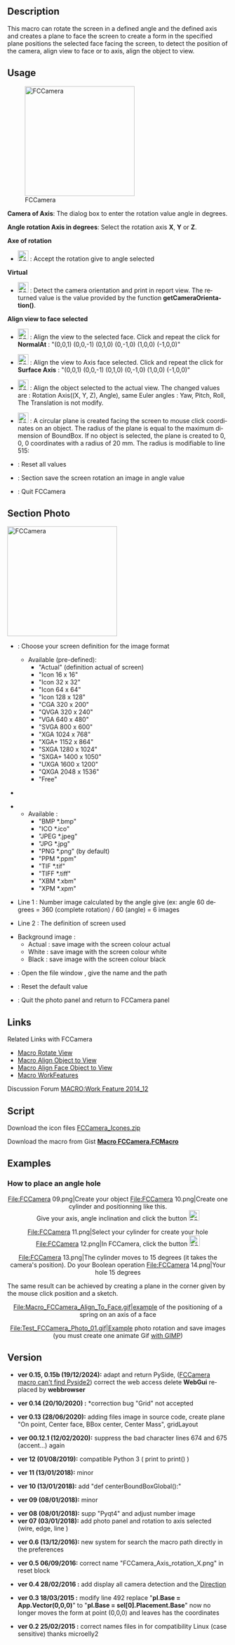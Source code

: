 <languages/>
<div lang="en" dir="ltr" class="mw-content-ltr">
{{Macro
|Name=Macro FCCamera
|Icon=FCCamera_00.png
|Description=This macro can rotate the screen in a defined angle and the defined axis and creates a plane to face the screen to create a form in the specified plane positions the selected face facing the screen, to detect the position of the camera, align view to face or to axis, align the object to view.
|Author=Mario52
|Version=0.15b
|Date=2024/12/19
|FCVersion=1.00 and more
|Download=[https://wiki.freecad.org/images/2/25/FCCamera_00.png ToolBar Icon]
}}
</div>

<div lang="en" dir="ltr" class="mw-content-ltr">
==Description==
</div>

<div lang="en" dir="ltr" class="mw-content-ltr">
This macro can rotate the screen in a defined angle and the defined axis and creates a plane to face the screen to create a form in the specified plane positions the selected face facing the screen, to detect the position of the camera, align view to face or to axis, align the object to view.
</div> 

{{Codeextralink|https://gist.githubusercontent.com/mario52a/4aa545c23b323cf68824/raw/b31c64d26788b796750095eca4a6b92803537732/Macro%2520FCCamera.FCMacro}}

<div lang="en" dir="ltr" class="mw-content-ltr">
==Usage==
</div>

<div lang="en" dir="ltr" class="mw-content-ltr">
[[File:Macro FCCamera 00.png|250px|left|FCCamera]]
</div>

<div lang="en" dir="ltr" class="mw-content-ltr">
'''Camera of Axis''': The dialog box to enter the rotation value angle in degrees.
</div>

<div lang="en" dir="ltr" class="mw-content-ltr">
'''Angle rotation Axis in degrees''': Select the rotation axis '''X''', '''Y''' or '''Z'''.
</div>

<div lang="en" dir="ltr" class="mw-content-ltr">
'''Axe of rotation'''
</div>

<div lang="en" dir="ltr" class="mw-content-ltr">
* [[File:FCCamera_01.png|24px]] {{KEY|Accept the rotation}} : Accept the rotation give to angle selected
</div>

<div lang="en" dir="ltr" class="mw-content-ltr">
'''Virtual'''
</div>

<div lang="en" dir="ltr" class="mw-content-ltr">
* [[File:FCCamera_02.png|24px]] {{KEY|Detect camera orientation}} : Detect the camera orientation and print in report view. The returned value is the value provided by the function '''getCameraOrientation()'''.
</div>

<div lang="en" dir="ltr" class="mw-content-ltr">
'''Align view to face selected'''
</div>

<div lang="en" dir="ltr" class="mw-content-ltr">
* [[File:FCCamera_03.png|24px]] {{KEY|To Face.}} : Align the view to the selected face. Click and repeat the click for '''NormalAt''' : "(0,0,1) (0,0,-1) (0,1,0) (0,-1,0) (1,0,0) (-1,0,0)"
</div>

<div lang="en" dir="ltr" class="mw-content-ltr">
* [[File:FCCamera_04.png|24px]] {{KEY|To Axis.}} : Align the view to Axis face selected. Click and repeat the click for '''Surface Axis''' : "(0,0,1) (0,0,-1) (0,1,0) (0,-1,0) (1,0,0) (-1,0,0)"
</div>

<div lang="en" dir="ltr" class="mw-content-ltr">
* [[File:FCCamera_05.png|24px]] {{KEY|Align object to view.}} : Align the object selected to the actual view. The changed values are : Rotation Axis((X, Y, Z), Angle), same Euler angles : Yaw, Pitch, Roll, The Translation is not modify.
</div>

<div lang="en" dir="ltr" class="mw-content-ltr">
* [[File:FCCamera_06.png|24px]] {{KEY|Create plane of view.}} : A circular plane is created facing the screen to mouse click coordinates on an object. The radius of the plane is equal to the maximum dimension of BoundBox. If no object is selected, the plane is created to 0, 0, 0 coordinates with a radius of 20 mm. The radius is modifiable to line 515:
</div>
{{Code|code=
        rayon = 20                            # Radius of plane
}}

<div lang="en" dir="ltr" class="mw-content-ltr">
*{{KEY|[[File:FCCamera_07.png|24px]] Reset.}} : Reset all values
*{{KEY| [[File:FCCamera_00.png|24px]] Photo.}} : Section save the screen rotation an image in angle value
*{{KEY| [[File:FCCamera_08.png|24px]] Quit.}} : Quit FCCamera
</div>

<div lang="en" dir="ltr" class="mw-content-ltr">
{{clear}}
==Section Photo==
</div>

<div lang="en" dir="ltr" class="mw-content-ltr">
[[File:Macro FCCamera 00b.png|250px|left|FCCamera]]
{{clear}}
</div>

<div lang="en" dir="ltr" class="mw-content-ltr">
*{{KEY|ComboBox Actual }} : Choose your screen definition for the image format
**Available (pre-defined):
***"Actual" (definition actual of screen)
***"Icon 16 x 16"
***"Icon 32 x 32"
***"Icon 64 x 64"
***"Icon 128 x 128"
***"CGA 320 x 200"
***"QVGA 320 x 240"
***"VGA 640 x 480"
***"SVGA 800 x 600"
***"XGA 1024 x 768"
***"XGA+ 1152 x 864"
***"SXGA 1280 x 1024"
***"SXGA+ 1400 x 1050"
***"UXGA 1600 x 1200"
***"QXGA 2048 x 1536"
***"Free"
</div>

<div lang="en" dir="ltr" class="mw-content-ltr">
*{{KEY|SpinBox X and Y }}
</div>

<div lang="en" dir="ltr" class="mw-content-ltr">
*{{KEY|ComboBox  Format image}}
**Available :
***"BMP *.bmp"
***"ICO *.ico"
***"JPEG *.jpeg"
***"JPG *.jpg"
***"PNG *.png" (by default)
***"PPM *.ppm"
***"TIF *.tif"
***"TIFF *.tiff"
***"XBM *.xbm"
***"XPM *.xpm"
</div>

<div lang="en" dir="ltr" class="mw-content-ltr">
*Line 1 : Number image calculated by the angle give (ex: angle 60 degrees = 360 (complete rotation) / 60 (angle) = 6 images
</div>

<div lang="en" dir="ltr" class="mw-content-ltr">
*Line 2 : The definition of screen used
</div>

<div lang="en" dir="ltr" class="mw-content-ltr">
*Background image :
** Actual : save image with the screen colour actual
** White : save image with the screen colour white
** Black : save image with the screen colour black
</div>

<div lang="en" dir="ltr" class="mw-content-ltr">
*{{KEY|[[File:FCCamera_00.png|24px]] Launch}} : Open the file window , give the name and the path
*{{KEY|[[File:FCCamera_07.png|24px]] Reset}} : Reset the default value
*{{KEY|[[File:FCCamera_00.png|24px]] Return}} : Quit the photo panel and return to FCCamera panel
{{clear}}
</div>

<div lang="en" dir="ltr" class="mw-content-ltr">
==Links==
</div>

<div lang="en" dir="ltr" class="mw-content-ltr">
Related Links with FCCamera
</div>

<div lang="en" dir="ltr" class="mw-content-ltr">
*[[Macro_Rotate_View|Macro Rotate View]]
*[[Macro Align Object to View|Macro Align Object to View]]
*[[Macro_Align_Face_Object_to_View|Macro Align Face Object to View]]
*[[Macro_WorkFeatures|Macro WorkFeatures]]
</div>

<div lang="en" dir="ltr" class="mw-content-ltr">
Discussion Forum [https://forum.freecad.org/viewtopic.php?f=22&t=9056 MACRO:Work Feature 2014_12]
</div>

<div lang="en" dir="ltr" class="mw-content-ltr">
==Script==
</div>

<div lang="en" dir="ltr" class="mw-content-ltr">
Download the icon files [https://forum.freecad.org/download/file.php?id=79288 FCCamera_Icones.zip]
</div>

<div lang="en" dir="ltr" class="mw-content-ltr">
Download the macro from Gist [https://gist.github.com/mario52a/4aa545c23b323cf68824 '''Macro FCCamera.FCMacro''']
</div>

<div lang="en" dir="ltr" class="mw-content-ltr">
==Examples==
</div>

<div lang="en" dir="ltr" class="mw-content-ltr">
===How to place an angle hole===
</div>

<div lang="en" dir="ltr" class="mw-content-ltr">
<center>
<gallery widths="300" heights="280">
File:FCCamera 09.png|Create your object
File:FCCamera 10.png|Create one cylinder and positionning like this.<br/>Give your axis, angle inclination and click the button [[File:FCCamera_01.png|24px]] {{KEY|Accept the rotation}}
</gallery>
</center>
</div>

<div lang="en" dir="ltr" class="mw-content-ltr">
<center>
<gallery widths="300" heights="280">
File:FCCamera 11.png|Select your cylinder for create your hole
File:FCCamera 12.png|In FCCamera, click the button [[File:FCCamera_05.png|24px]] {{KEY|Align Object to View}}
</gallery>
</center>
</div>

<div lang="en" dir="ltr" class="mw-content-ltr">
<center>
<gallery widths="300" heights="280">
File:FCCamera 13.png|The cylinder moves to 15 degrees (it takes the camera's position). Do your Boolean operation
File:FCCamera 14.png|Your hole 15 degrees
</gallery>
</center>
</div>

<div lang="en" dir="ltr" class="mw-content-ltr">
The same result can be achieved by creating a plane in the corner given by the mouse click position and a sketch.
</div>

<div lang="en" dir="ltr" class="mw-content-ltr">
<center>
<gallery widths="750" heights="700">
File:Macro_FCCamera_Align_To_Face.gif|example of the positioning of a spring on an axis of a face
</gallery>
</center>
<center>
<gallery widths="850" heights="550">
File:Test_FCCamera_Photo_01.gif|Example photo rotation and save images (you must create one animate Gif [https://www.gimp.org/ with GIMP])
</gallery>
</center>
</div>

<div lang="en" dir="ltr" class="mw-content-ltr">
==Version==
</div>

<div lang="en" dir="ltr" class="mw-content-ltr">
*'''ver 0.15, 0.15b (19/12/2024):''' adapt and return PySide, ([https://forum.freecad.org/viewtopic.php?p=797838 FCCamera macro can't find Pyside2]) correct the web access delete '''WebGui''' replaced by '''webbrowser'''
</div>
{{Code|code=
####
try:
    import webbrowser
    webbrowser.open("https://wiki.freecad.org/index.php?title=Macro_FCCamera")
except Exception:
    None
####
####
import urllib
from urllib import request

contentPage = request.urlopen("https://wiki.freecad.org/Macro_FCCamera").readlines()
####
}}
<div lang="en" dir="ltr" class="mw-content-ltr">
*'''ver 0.14 (20/10/2020) :''' *correction bug "Grid" not accepted
</div>

<div lang="en" dir="ltr" class="mw-content-ltr">
*'''ver 0.13 (28/06/2020):''' adding files image in source code, create plane "On point, Center face, BBox center, Center Mass", gridLayout
</div>

<div lang="en" dir="ltr" class="mw-content-ltr">
*'''ver 00.12.1 (12/02/2020):''' suppress the bad character lines  674 and 675 (accent...) again
</div>

<div lang="en" dir="ltr" class="mw-content-ltr">
*'''ver 12 (01/08/2019):''' compatible Python 3 ( print to print() )
</div>

<div lang="en" dir="ltr" class="mw-content-ltr">
*'''ver 11 (13/01/2018):''' minor
</div>

<div lang="en" dir="ltr" class="mw-content-ltr">
*'''ver 10 (13/01/2018):''' add "def centerBoundBoxGlobal():"
</div>

<div lang="en" dir="ltr" class="mw-content-ltr">
*'''ver 09 (08/01/2018):''' minor
</div>

<div lang="en" dir="ltr" class="mw-content-ltr">
*'''ver 08 (08/01/2018):''' supp "Pyqt4" and adjust number image
*'''ver 07 (03/01/2018):''' add photo panel and rotation to axis selected (wire, edge, line )
</div>

<div lang="en" dir="ltr" class="mw-content-ltr">
*'''ver 0.6 (13/12/2016):''' new system for search the macro path directly in the preferences
</div> 

{{Code|code=
#path = FreeCAD.ConfigGet("AppHomePath")
#path = FreeCAD.ConfigGet("UserAppData")
#path = "your path"
param = FreeCAD.ParamGet("User parameter:BaseApp/Preferences/Macro")# macro path
path = param.GetString("MacroPath","") + "/"                        # macro path
path = path.replace("\\","/")
App.Console.PrintMessage("Path locality to FCCamera.....images.png [ " + path + " ]"+"\n")
}}

<div lang="en" dir="ltr" class="mw-content-ltr">
*'''ver 0.5 06/09/2016:''' correct name "FCCamera_Axis_rotation_X.png" in reset block
</div>

<div lang="en" dir="ltr" class="mw-content-ltr">
*'''ver 0.4 28/02/2016 :''' add display all camera detection and the [https://forum.freecad.org/viewtopic.php?f=13&t=14213#p114667 Direction]
</div> 

<div lang="en" dir="ltr" class="mw-content-ltr">
*'''ver 0.3 18/03/2015 :''' modify line 492 replace "'''pl.Base = App.Vector(0,0,0)'''" to "'''pl.Base = sel[0].Placement.Base'''" now no longer moves the form at point (0,0,0) and leaves has the coordinates
</div>

<div lang="en" dir="ltr" class="mw-content-ltr">
*'''ver 0.2 25/02/2015 :''' correct names files in for compatibility Linux (case sensitive) thanks microelly2
</div>